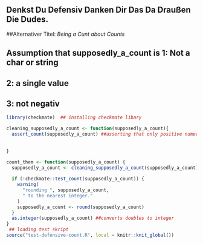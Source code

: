 ## Denkst Du Defensiv Danken Dir Das Da Draußen Die Dudes.

##Alternativer Titel: *Being a Cunt about Counts*

## Assumption that supposedly_a_count is 1: Not a char or string
##                                        2: a single value
##                                         3: not negativ
 
 
 
  

```r





library(checkmate)  ## installing checkmate libary

cleaning_supposedly_a_count <- function(supposedly_a_count){
  assert_count(supposedly_a_count) ##asserting that only positive numeric data go in it
  
  
}

count_them <- function(supposedly_a_count) {
  supposedly_a_count <- cleaning_supposedly_a_count(supposedly_a_count)
  
  if (!checkmate::test_count(supposedly_a_count)) {
    warning(
      "rounding ", supposedly_a_count,
      " to the nearest integer."
    )
    supposedly_a_count <- round(supposedly_a_count)
  }
  as.integer(supposedly_a_count) ##converts doubles to integer
}
 ## loading test skript
source("test-defensive-count.R", local = knitr::knit_global())
```





